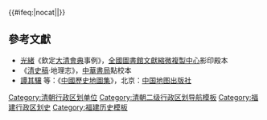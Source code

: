 {{Navbox
|name = 清朝福建省行政區劃
|state =
|listclass = hlist
|title = [[清朝]][[福建省 (清)|福建省]][[清朝行政區劃|行政區劃]]

|group1 = [[福州道]]<sup>1</sup>
|list1 =
* [[福州府]]
* [[福寧府]]

|group2 = [[延建邵道]]
|list2 =
* [[延平府]]
* [[建寧府]]
* [[邵武府]]

|group3 = [[汀漳龍道]]
|list3 =
* [[汀州府]]
* [[漳州府]]
* [[龍巖直隸州]]

|group4 = [[興泉永道]]
|list4 =
* [[興化府]]
* [[泉州府]]
* [[永春直隸州]]

|group5 = [[臺灣道]]<sup>2</sup>
|list5 =
* [[臺灣府]]
* [[臺北府]]

|belowstyle = text-align: left;
|below =
* 註<sup>1</sup>：以本省糧儲道兼

* 註<sup>2</sup>：1885年改由[[福建臺灣省]]管轄。

}}<includeonly>{{#ifeq:{{{1}}}|nocat||[[Category:清朝行政区划单位]]}}</includeonly><noinclude>

== 參考文獻 ==
* [[光緒]]《欽定[[大清會典]]事例》，[[全國圖書館文獻縮微複製中心]]影印殿本
* 《[[清史稿]]·地理志》，[[中華書局]]點校本
* [[譚其驤]] 等：《[[中國歷史地圖集]]》，北京：[[中国地图出版社]]

[[Category:清朝二级行政区划导航模板]]
[[Category:福建行政区划史]]
[[Category:福建历史模板]]
</noinclude>